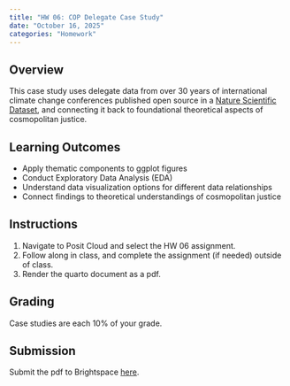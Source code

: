 ```yaml
---
title: "HW 06: COP Delegate Case Study"
date: "October 16, 2025"
categories: "Homework"
---
```


## Overview 
This case study uses delegate data from over 30 years of international climate change conferences published open source in a [Nature Scientific Dataset](https://www.nature.com/articles/s41597-024-03978-7), and connecting it back to foundational theoretical aspects of cosmopolitan justice.

## Learning Outcomes
- Apply thematic components to ggplot figures 
- Conduct Exploratory Data Analysis (EDA)
- Understand data visualization options for different data relationships
- Connect findings to theoretical understandings of cosmopolitan justice

## Instructions
1. Navigate to Posit Cloud and select the HW 06 assignment. 
2. Follow along in class, and complete the assignment (if needed) outside of class.
3. Render the quarto document as a pdf.

## Grading

Case studies are each 10% of your grade.


## Submission
Submit the pdf to Brightspace [here](https://brightspace.wellesley.edu/d2l/lms/dropbox/user/folders_list.d2l?ou=7420&isprv=0).

